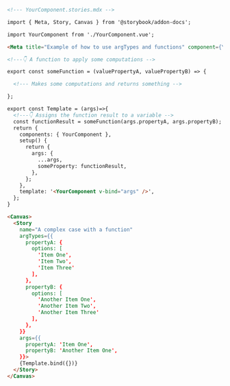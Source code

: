 ```md
<!--- YourComponent.stories.mdx -->

import { Meta, Story, Canvas } from '@storybook/addon-docs';

import YourComponent from './YourComponent.vue';

<Meta title="Example of how to use argTypes and functions" component={YourComponent}/>

<!---👇 A function to apply some computations -->

export const someFunction = (valuePropertyA, valuePropertyB) => {

  <!--- Makes some computations and returns something -->

};

export const Template = (args)=>{
  <!---👇 Assigns the function result to a variable -->
  const functionResult = someFunction(args.propertyA, args.propertyB);
  return {
    components: { YourComponent },
    setup() {
      return {
        args: {
          ...args,
          someProperty: functionResult,
        },
      };
    },
    template: '<YourComponent v-bind="args" />',
  };
}

<Canvas>
  <Story
    name="A complex case with a function"
    argTypes={{
      propertyA: {
        options: [
          'Item One',
          'Item Two',
          'Item Three'
        ],
      },
      propertyB: {
        options: [
          'Another Item One',
          'Another Item Two',
          'Another Item Three'
        ],
      },
    }}
    args={{
      propertyA: 'Item One',
      propertyB: 'Another Item One',
    }}>
    {Template.bind({})}
  </Story>
</Canvas>
```